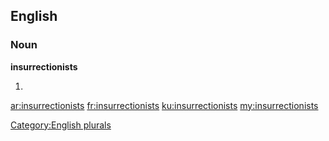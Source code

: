 ==English==

===Noun===
'''insurrectionists'''

# {{plural of|insurrectionist}}

[[Category:English plurals]]

[[ar:insurrectionists]]
[[fr:insurrectionists]]
[[ku:insurrectionists]]
[[my:insurrectionists]]